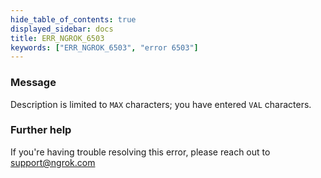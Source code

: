 ```yaml
---
hide_table_of_contents: true
displayed_sidebar: docs
title: ERR_NGROK_6503
keywords: ["ERR_NGROK_6503", "error 6503"]
---
```


### Message

Description is limited to `MAX` characters; you have entered `VAL` characters.

### Further help

If you're having trouble resolving this error, please reach out to [support@ngrok.com](mailto:support@ngrok.com?subject=Help%20with%20ERR_NGROK_6503)
